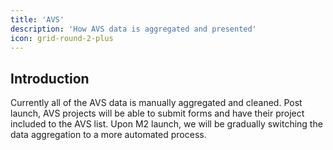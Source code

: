 ```yaml
---
title: 'AVS'
description: 'How AVS data is aggregated and presented'
icon: grid-round-2-plus
---
```


## Introduction

Currently all of the AVS data is manually aggregated and cleaned. Post launch, AVS projects will be able to submit forms and have their project included to the AVS list. Upon M2 launch, we will be gradually switching the data aggregation to a more automated process.
